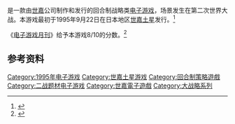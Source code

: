 {{NoteTA
| G1=Games
}}
<!-- 注释出：[[File:Daisenryaku_ss_wa.jpg|280px]] -->
{{vgname|大战略 ～钢铁战风～|ja=ワールドアドバンスド大戦略 〜鋼鉄の戦風〜|en=Iron Storm|diff=yes}}是一款由[[世嘉|世嘉]]公司制作和发行的回合制战略类[[电子游戏|电子游戏]]，场景发生在第二次世界大战。本游戏最初于1995年9月22日在日本地区[[世嘉土星|世嘉土星]]发行。<ref name="gamefaqs">{{cite web| url = http://www.gamefaqs.com/saturn/573971-iron-storm/data| title = Release information| publisher = [[GameFAQs|GameFAQs]]| date = | accessdate = 2016-05-30| language = en| archive-date = 2016-08-15| archive-url = https://web.archive.org/web/20160815195207/http://www.gamefaqs.com/saturn/573971-iron-storm/data| dead-url = no}}</ref>

《[[电子游戏月刊|电子游戏月刊]]》给予本游戏8/10的分数。<ref>{{cite journal|last= |first= |title=Iron Storm Review|journal=[[Electronic_Gaming_Monthly|Electronic Gaming Monthly]]|issue=82|publisher=[[Ziff_Davis|Ziff Davis]]|date=May 1996|page=31}}</ref>

== 参考资料 ==
{{Reflist}}

{{DEFAULTSORT:World Advanced Daisenryaku Koutetsu No Senpuu}}
[[Category:1995年电子游戏|Category:1995年电子游戏]]
[[Category:世嘉土星游戏|Category:世嘉土星游戏]]
[[Category:回合制策略遊戲|Category:回合制策略遊戲]]
[[Category:二战题材电子游戏|Category:二战题材电子游戏]]
[[Category:世嘉電子遊戲|Category:世嘉電子遊戲]]
[[Category:大战略系列|Category:大战略系列]]

{{sega-stub}}
{{Strategy-videogame-stub}}